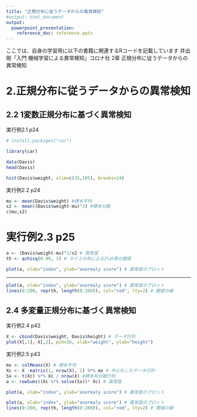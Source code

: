 ```yaml
---
title: "正規分布に従うデータからの異常検知"
#output: html_document
output:
  powerpoint_presentation:
    reference_doc: reference.pptx
---
```


ここでは、自身の学習用に以下の書籍に関連するRコードを記載しています
井出剛「入門 機械学習による異常検知」コロナ社 2章 正規分布に従うデータからの異常検知

# 2.正規分布に従うデータからの異常検知

## 2.2 1変数正規分布に基づく異常検知

実行例2.1 p24

```r
# install.packages("car")
```

```r
library(car)
```

```r
data(Davis)
head(Davis)
```

```r
hist(Davis$weight, xlim=c(35,105), breaks=14)
```

実行例2.2 p24

```r
mu <- mean(Davis$weight) #標本平均
s2 <- mean((Davis$weight-mu)^2) #標本分散
c(mu,s2)
```


# 実行例2.3 p25

```r
a <- (Davis$weight-mu)^2/s2 # 異常度
th <- qchisq(0.99, 1) # カイ２分布による1%水準の閾値
```

```r
plot(a, xlab="index", ylab="anormaly score") # 異常度のプロット
```

----

```r
plot(a, xlab="index", ylab="anormaly score") # 異常度のプロット
lines(0:200, rep(th, length(0:200)), col="red", lty=2) # 閾値の線
```


## 2.4 多変量正規分布に基づく異常検知

実行例2.4 p42

```r
X <- cbind(Davis$weight, Davis$height) # データ行列
plot(X[,1], X[,2], pch=16, xlab="weight", ylab="height")
```

実行例2.5 p43

```r
mx <- colMeans(X) # 標本平均
Xc <- X -matrix(1, nrow(X), 1) %*% mx # 中心化したデータ行列
Sx <- t(Xc) %*% Xc / nrow(X) #標本共分散行列
a <- rowSums((Xc %*% solve(Sx))* Xc) # 異常度
```

```r
plot(a, xlab="index", ylab="anormaly score") # 異常度のプロット
```

```r
plot(a, xlab="index", ylab="anormaly score") # 異常度のプロット
lines(0:200, rep(th, length(0:200)), col="red", lty=2) # 閾値の線
```


